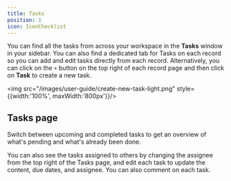---
title: Tasks
position: 1
icon: IconChecklist
---


You can find all the tasks from across your workspace in the <b>Tasks</b> window in your sidebar. You can also find a dedicated tab for Tasks on each record so you can add and edit tasks directly from each record. Alternatively, you can click on the `+` button on the top right of each record page and then click on <b>Task</b> to create a new task. 

<img src="/images/user-guide/create-new-task-light.png" style={{width:'100%', maxWidth:'800px'}}/>

## Tasks page

Switch between upcoming and completed tasks to get an overview of what's pending and what's already been done. 

You can also see the tasks assigned to others by changing the assignee from the top right of the Tasks page, and edit each task to update the content, due dates, and assignee. You can also comment on each task. 